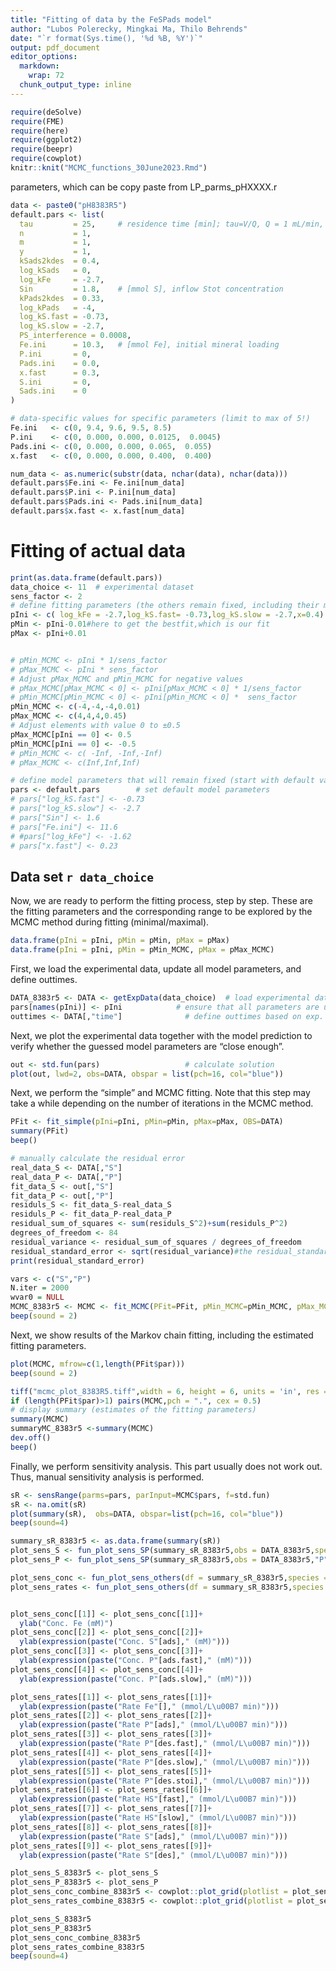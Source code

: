 ```yaml
---
title: "Fitting of data by the FeSPads model"
author: "Lubos Polerecky, Mingkai Ma, Thilo Behrends"
date: "`r format(Sys.time(), '%d %B, %Y')`"
output: pdf_document
editor_options: 
  markdown: 
    wrap: 72
  chunk_output_type: inline
---
```


```r
require(deSolve)
require(FME)
require(here)
require(ggplot2)
require(beepr)
require(cowplot)
knitr::knit("MCMC_functions_30June2023.Rmd")
```

parameters, which can be copy paste from LP_parms_pHXXXX.r

```r
data <- paste0("pH8383R5")
default.pars <- list(
  tau         = 25,     # residence time [min]; tau=V/Q, Q = 1 mL/min, V = 25 mL
  n           = 1,
  m           = 1,
  y           = 1,
  kSads2kdes  = 0.4,
  log_kSads   = 0,
  log_kFe     = -2.7,
  Sin         = 1.8,    # [mmol S], inflow Stot concentration
  kPads2kdes  = 0.33,
  log_kPads   = -4,
  log_kS.fast = -0.73,
  log_kS.slow = -2.7,
  PS_interference = 0.0008,
  Fe.ini      = 10.3,   # [mmol Fe], initial mineral loading
  P.ini       = 0,
  Pads.ini    = 0.0,
  x.fast      = 0.3,
  S.ini       = 0,
  Sads.ini    = 0
)

# data-specific values for specific parameters (limit to max of 5!)
Fe.ini   <- c(0, 9.4, 9.6, 9.5, 8.5)
P.ini    <- c(0, 0.000, 0.000, 0.0125,  0.0045)
Pads.ini <- c(0, 0.000, 0.000, 0.065,  0.055)
x.fast   <- c(0, 0.000, 0.000, 0.400,  0.400)

num_data <- as.numeric(substr(data, nchar(data), nchar(data)))
default.pars$Fe.ini <- Fe.ini[num_data]
default.pars$P.ini <- P.ini[num_data]
default.pars$Pads.ini <- Pads.ini[num_data]
default.pars$x.fast <- x.fast[num_data]


```
# Fitting of actual data

<!-- In the following chunks we define the fitting preferences, i.e., which dataset will be fitted and what the are fitting parameters. Toggle the eval=FALSE or eval=TRUE option to choose which one is evaluated. -->

<!-- dataset 1 -->

```r
print(as.data.frame(default.pars))
data_choice <- 11  # experimental dataset
sens_factor <- 2
# define fitting parameters (the others remain fixed, including their min/max range), here the trick used is to arbitary define the best fit and pass it to the model
pIni <- c( log_kFe = -2.7,log_kS.fast= -0.73,log_kS.slow = -2.7,x=0.4)
pMin <- pIni-0.01#here to get the bestfit,which is our fit
pMax <- pIni+0.01


# pMin_MCMC <- pIni * 1/sens_factor
# pMax_MCMC <- pIni * sens_factor
# Adjust pMax_MCMC and pMin_MCMC for negative values
# pMax_MCMC[pMax_MCMC < 0] <- pIni[pMax_MCMC < 0] * 1/sens_factor
# pMin_MCMC[pMin_MCMC < 0] <- pIni[pMin_MCMC < 0] *  sens_factor
pMin_MCMC <- c(-4,-4,-4,0.01)
pMax_MCMC <- c(4,4,4,0.45)
# Adjust elements with value 0 to ±0.5
pMax_MCMC[pIni == 0] <- 0.5
pMin_MCMC[pIni == 0] <- -0.5
# pMin_MCMC <- c( -Inf, -Inf,-Inf)
# pMax_MCMC <- c(Inf,Inf,Inf)

# define model parameters that will remain fixed (start with default values)
pars <- default.pars        # set default model parameters
# pars["log_kS.fast"] <- -0.73
# pars["log_kS.slow"] <- -2.7
# pars["Sin"] <- 1.6
# pars["Fe.ini"] <- 11.6
# #pars["log_kFe"] <- -1.62
# pars["x.fast"] <- 0.23
```

<!-- more datasets and fitting parameters can be added HERE. Don't forget to toggle the eval=FALSE or eval=TRUE option to choose which one is evaluated. -->

<!-- The following chunk performs the actual fitting and sensitivity analysis. -->

## Data set `r data_choice`

Now, we are ready to perform the fitting process, step by step. These
are the fitting parameters and the corresponding range to be explored by
the MCMC method during fitting (minimal/maximal).

```r
data.frame(pIni = pIni, pMin = pMin, pMax = pMax)
data.frame(pIni = pIni, pMin = pMin_MCMC, pMax = pMax_MCMC)
```

First, we load the experimental data, update all model parameters, and
define outtimes.

```r
DATA_8383r5 <- DATA <- getExpData(data_choice)  # load experimental data
pars[names(pIni)] <- pIni            # ensure that all parameters are updated
outtimes <- DATA[,"time"]              # define outtimes based on exp. data
```

Next, we plot the experimental data together with the model prediction
to verify whether the guessed model parameters are "close enough".

```r
out <- std.fun(pars)                   # calculate solution
plot(out, lwd=2, obs=DATA, obspar = list(pch=16, col="blue"))
```

Next, we perform the "simple" and MCMC fitting. Note that this step may
take a while depending on the number of iterations in the MCMC method.

```r
PFit <- fit_simple(pIni=pIni, pMin=pMin, pMax=pMax, OBS=DATA)
summary(PFit)
beep()
```

```r
# manually calculate the residual error
real_data_S <- DATA[,"S"]
real_data_P <- DATA[,"P"]
fit_data_S <- out[,"S"]
fit_data_P <- out[,"P"]
residuls_S <- fit_data_S-real_data_S
residuls_P <- fit_data_P-real_data_P
residual_sum_of_squares <- sum(residuls_S^2)+sum(residuls_P^2)
degrees_of_freedom <- 84
residual_variance <- residual_sum_of_squares / degrees_of_freedom
residual_standard_error <- sqrt(residual_variance)#the residual_standard_error should match with PFit summary, which indicates the sentence "Residual standard error: 0.08787 on 84 degrees of freedom"
print(residual_standard_error)
```

```r
vars <- c("S","P")
N.iter = 2000
wvar0 = NULL
MCMC_8383r5 <- MCMC <- fit_MCMC(PFit=PFit, pMin_MCMC=pMin_MCMC, pMax_MCMC=pMax_MCMC, OBS=DATA, N.iter,wvar0,updatecov = 2000,burninlength = 200,jump=NULL,covscale = Covar)
beep(sound = 2)
```

Next, we show results of the Markov chain fitting, including the
estimated fitting parameters.

```r
plot(MCMC, mfrow=c(1,length(PFit$par)))
beep(sound = 2)
```

```r
tiff("mcmc_plot_8383R5.tiff",width = 6, height = 6, units = 'in', res = 300)
if (length(PFit$par)>1) pairs(MCMC,pch = ".", cex = 0.5)
# display summary (estimates of the fitting parameters)
summary(MCMC)
summaryMC_8383r5 <-summary(MCMC)
dev.off()
beep()
```

Finally, we perform sensitivity analysis. This part usually does not
work out. Thus, manual sensitivity analysis is performed.

```r
sR <- sensRange(parms=pars, parInput=MCMC$pars, f=std.fun)
sR <- na.omit(sR)
plot(summary(sR),  obs=DATA, obspar=list(pch=16, col="blue"))
beep(sound=4)
```


```r
summary_sR_8383r5 <- as.data.frame(summary(sR))
plot_sens_S <- fun_plot_sens_SP(summary_sR_8383r5,obs = DATA_8383r5,species = "S")+theme_bw()
plot_sens_P <- fun_plot_sens_SP(summary_sR_8383r5,obs = DATA_8383r5,"P")+theme_bw()

plot_sens_conc <- fun_plot_sens_others(df = summary_sR_8383r5,species = c("Fe","Sads", "Pads.fast","Pads.slow"),num_cols = 2,plot=F)
plot_sens_rates <- fun_plot_sens_others(df = summary_sR_8383r5,species = c("R.Fe","R.Pads", "R.Pdes.fast","R.Pdes.slow","R.Pdes.stoi","RHS.fast","RHS.slow","R.Sads","R.Sdes"),num_cols = 3,plot=F)


plot_sens_conc[[1]] <- plot_sens_conc[[1]]+
  ylab("Conc. Fe (mM)")
plot_sens_conc[[2]] <- plot_sens_conc[[2]]+
  ylab(expression(paste("Conc. S"[ads]," (mM)")))
plot_sens_conc[[3]] <- plot_sens_conc[[3]]+
  ylab(expression(paste("Conc. P"[ads.fast]," (mM)")))
plot_sens_conc[[4]] <- plot_sens_conc[[4]]+
  ylab(expression(paste("Conc. P"[ads.slow]," (mM)")))

plot_sens_rates[[1]] <- plot_sens_rates[[1]]+
  ylab(expression(paste("Rate Fe"[]," (mmol/L\u00B7 min)")))
plot_sens_rates[[2]] <- plot_sens_rates[[2]]+
  ylab(expression(paste("Rate P"[ads]," (mmol/L\u00B7 min)")))
plot_sens_rates[[3]] <- plot_sens_rates[[3]]+
  ylab(expression(paste("Rate P"[des.fast]," (mmol/L\u00B7 min)")))
plot_sens_rates[[4]] <- plot_sens_rates[[4]]+
  ylab(expression(paste("Rate P"[des.slow]," (mmol/L\u00B7 min)")))
plot_sens_rates[[5]] <- plot_sens_rates[[5]]+
  ylab(expression(paste("Rate P"[des.stoi]," (mmol/L\u00B7 min)")))
plot_sens_rates[[6]] <- plot_sens_rates[[6]]+
  ylab(expression(paste("Rate HS"[fast]," (mmol/L\u00B7 min)")))
plot_sens_rates[[7]] <- plot_sens_rates[[7]]+
  ylab(expression(paste("Rate HS"[slow]," (mmol/L\u00B7 min)")))
plot_sens_rates[[8]] <- plot_sens_rates[[8]]+
  ylab(expression(paste("Rate S"[ads]," (mmol/L\u00B7 min)")))
plot_sens_rates[[9]] <- plot_sens_rates[[9]]+
  ylab(expression(paste("Rate S"[des]," (mmol/L\u00B7 min)")))

plot_sens_S_8383r5 <- plot_sens_S
plot_sens_P_8383r5 <- plot_sens_P
plot_sens_conc_combine_8383r5 <- cowplot::plot_grid(plotlist = plot_sens_conc, nrow = 2)
plot_sens_rates_combine_8383r5 <- cowplot::plot_grid(plotlist = plot_sens_rates, nrow = 3)

plot_sens_S_8383r5
plot_sens_P_8383r5
plot_sens_conc_combine_8383r5
plot_sens_rates_combine_8383r5
beep(sound=4)
```
```r
```

